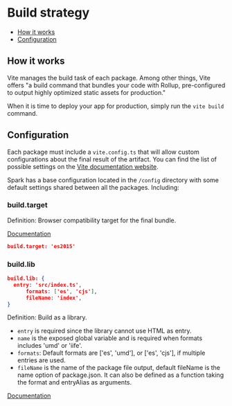 
<Meta title="Developer/Build/Build" />

# Build strategy

- [How it works](#how-it-works)
- [Configuration](#configuration)

## How it works

Vite manages the build task of each package. Among other things, Vite offers "a build command that bundles your code with Rollup, pre-configured to output highly optimized static assets for production."

When it is time to deploy your app for production, simply run the `vite build` command.

## Configuration

Each package must include a `vite.config.ts` that will allow custom configurations about the final result of the artifact. You can find the list of possible settings on the [Vite documentation website](https://vitejs.dev/config/build-options.html#build-target).

Spark has a base configuration located in the `/config` directory with some default settings shared between all the packages. Including:

### build.target

Definition: Browser compatibility target for the final bundle.

[Documentation](https://vitejs.dev/config/build-options.html#build-target)

```json
build.target: 'es2015'
```

### build.lib

```json
build.lib: {
  entry: 'src/index.ts',
      formats: ['es', 'cjs'],
      fileName: 'index',
}
```

Definition: Build as a library.

- `entry` is required since the library cannot use HTML as entry.
- `name` is the exposed global variable and is required when formats includes 'umd' or 'iife'.
- `formats`: Default formats are ['es', 'umd'], or ['es', 'cjs'], if multiple entries are used.
- `fileName` is the name of the package file output, default fileName is the name option of package.json. It can also be defined as a function taking the format and entryAlias as arguments.

[Documentation](https://vitejs.dev/config/build-options.html#build-lib)

```

```
